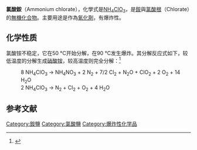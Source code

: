 {{distinguish|氯化銨}}
{{Chembox
|ImageFile=Ammonium-chlorate-3D-balls.png
|ImageSize=
|ImageName=Ammonium chlorate
|IUPACName=Ammonium chlorate
|OtherNames=
|Section1={{Chembox Identifiers
| CASNo = 10192-29-7
| CASNo_Ref = {{cascite|correct|??}}
|   PubChem = 61491
|   SMILES = N.OCl(=O)=O
|  ChemSpiderID_Ref  = {{chemspidercite|correct|chemspider}}|  ChemSpiderID  =  55411
|  InChI  =  1/ClHO3.H3N/c2-1(3)4;/h(H,2,3,4);1H3
|  InChIKey  =  KHPLPBHMTCTCHA-UHFFFAOYAQ
|  StdInChI_Ref  = {{stdinchicite|correct|chemspider}}|  StdInChI  =  1S/ClHO3.H3N/c2-1(3)4;/h(H,2,3,4);1H3
|  StdInChIKey_Ref  = {{stdinchicite|correct|chemspider}}|  StdInChIKey  =  KHPLPBHMTCTCHA-UHFFFAOYSA-N
}}
|Section2={{Chembox Properties
|  Cl=1 | H=4 | N=1 | O = 3
|  Appearance=
|  Density=
|  MeltingPt=
|  BoilingPt=
|  Solubility=
  }}
|Section3={{Chembox Hazards
|  MainHazards=
|  FlashPt=
|  Autoignition=
  }}
}}
'''氯酸銨'''（Ammonium chlorate），化學式是[[氮|N]][[氫|H]]<sub>4</sub>[[氯|Cl]][[氧|O]]<sub>3</sub>，是[[銨|銨]]與[[氯酸根|氯酸根]]（Chlorate）的[[無機化合物|無機化合物]]。主要用途是作為[[氧化劑|氧化劑]]，有爆炸性。

==化学性质==
氯酸铵不稳定，它在50 °C开始分解，在90 °C发生爆炸。其分解反应式如下，较低温度的分解生成[[硝酸铵|硝酸铵]]，较高温度则完全分解：<ref>{{cite journal|journal=Combustion and Flame|volume=13|issue=3|language=en|date=1969-6|pages=262–270|doi=10.1016/0010-2180(69)90004-2|url=https://linkinghub.elsevier.com/retrieve/pii/0010218069900042|title=Stability of ammonium halates in the solid state kinetic investigation of the thermal decomposition and ignition of ammonium chlorate|accessdate=2019-04-04|author=F. Solymosi, T. Bánsági|archive-date=2019-08-15|archive-url=https://web.archive.org/web/20190815080849/https://linkinghub.elsevier.com/retrieve/pii/0010218069900042|dead-url=no}}</ref>
: 8 NH<sub>4</sub>ClO<sub>3</sub> → NH<sub>4</sub>NO<sub>3</sub> + 2 N<sub>2</sub> + 7/2 Cl<sub>2</sub> + N<sub>2</sub>O + ClO<sub>2</sub> + 2 O<sub>2</sub> + 14 H<sub>2</sub>O
: 2 NH<sub>4</sub>ClO<sub>3</sub> → N<sub>2</sub> + Cl<sub>2</sub> + O<sub>2</sub> + 4 H<sub>2</sub>O

==参考文献==
{{reflist}}

{{铵盐}}
{{氯酸盐}}

{{inorganic-compound-stub}}

[[Category:銨鹽|Category:銨鹽]]
[[Category:氯酸鹽|Category:氯酸鹽]]
[[Category:爆炸性化学品|Category:爆炸性化学品]]